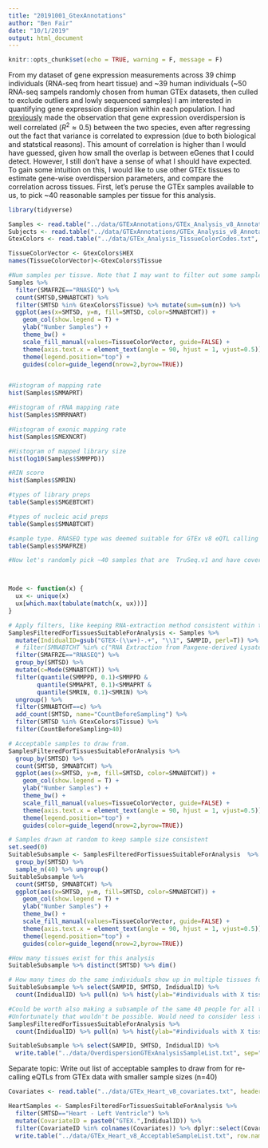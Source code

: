 ```yaml
---
title: "20191001_GtexAnnotations"
author: "Ben Fair"
date: "10/1/2019"
output: html_document
---
```


```r
knitr::opts_chunk$set(echo = TRUE, warning = F, message = F)
```

From my dataset of gene expression measurements across 39 chimp individuals (RNA-seq from heart tissue) and ~39 human individuals (~50 RNA-seq sampels randomly chosen from human GTEx datasets, then culled to exclude outliers and lowly sequenced samples) I am interested in quantifying gene expression dispersion within each population. I had [previously]() made the observation that gene expression overdispersion  is well correlated ($R^2\approx0.5$) between the two species, even after regressing out the fact that variance is correlated to expression (due to both biological and statstical reasons). This amount of correlation is higher than I would have guessed, given how small the overlap is between eGenes that I could detect. However, I still don't have a sense of what I should have expected. To gain some intuition on this, I would like to use other GTEx tissues to estimate gene-wise overdispersion parameters, and compare the correlation across tissues. First, let's peruse the GTEx samples available to us, to pick ~40 reasonable samples per tissue for this analysis.

```r
library(tidyverse)

Samples <- read.table("../data/GTExAnnotations/GTEx_Analysis_v8_Annotations_SampleAttributesDS.txt", header=T, sep='\t', quote="")
Subjects <- read.table("../data/GTExAnnotations/GTEx_Analysis_v8_Annotations_SubjectPhenotypesDS.txt", header=T, sep='\t')
GtexColors <- read.table("../data/GTEx_Analysis_TissueColorCodes.txt", sep='\t', header=T, stringsAsFactors = F) %>% mutate(HEX=paste0("#",Color.code))

TissueColorVector <- GtexColors$HEX
names(TissueColorVector)<-GtexColors$Tissue

#Num samples per tissue. Note that I may want to filter out some samples to draw from ones where experimental protocols (like RNA extraction method) were kept reasonably constant
Samples %>%
  filter(SMAFRZE=="RNASEQ") %>%
  count(SMTSD,SMNABTCHT) %>%
  filter(SMTSD %in% GtexColors$Tissue) %>% mutate(sum=sum(n)) %>%
  ggplot(aes(x=SMTSD, y=n, fill=SMTSD, color=SMNABTCHT)) +
    geom_col(show.legend = T) +
    ylab("Number Samples") +
    theme_bw() +
    scale_fill_manual(values=TissueColorVector, guide=FALSE) +
    theme(axis.text.x = element_text(angle = 90, hjust = 1, vjust=0.5)) +
    theme(legend.position="top") +
    guides(color=guide_legend(nrow=2,byrow=TRUE))


#Histogram of mapping rate
hist(Samples$SMMAPRT)

#Histogram of rRNA mapping rate
hist(Samples$SMRRNART)

#Histogram of exonic mapping rate
hist(Samples$SMEXNCRT)

#Histogram of mapped library size
hist(log10(Samples$SMMPPD))

#RIN score
hist(Samples$SMRIN)

#types of library preps
table(Samples$SMGEBTCHT)

#types of nucleic acid preps
table(Samples$SMNABTCHT)

#sample type. RNASEQ type was deemed suitable for GTEx v8 eQTL calling
table(Samples$SMAFRZE)

#Now let's randomly pick ~40 samples that are  TruSeq.v1 and have coverage comparable to my ChimpSamples (~70M mapped reads), and are similar in other metrics (RNA Extraction from Paxgene-derived Lysate Plate Based).



Mode <- function(x) {
  ux <- unique(x)
  ux[which.max(tabulate(match(x, ux)))]
}

# Apply filters, like keeping RNA-extraction method consistent within tissue, minimum mapping rate, etc.
SamplesFilteredForTissuesSuitableForAnalysis <- Samples %>%
  mutate(IndidualID=gsub("GTEX-(\\w+)-.+", "\\1", SAMPID, perl=T)) %>%
  # filter(SMNABTCHT %in% c("RNA Extraction from Paxgene-derived Lysate Plate Based")) %>%
  filter(SMAFRZE=="RNASEQ") %>%
  group_by(SMTSD) %>%
  mutate(c=Mode(SMNABTCHT)) %>%
  filter(quantile(SMMPPD, 0.1)<SMMPPD &
        quantile(SMMAPRT, 0.1)<SMMAPRT &
        quantile(SMRIN, 0.1)<SMRIN) %>%
  ungroup() %>%
  filter(SMNABTCHT==c) %>%
  add_count(SMTSD, name="CountBeforeSampling") %>%
  filter(SMTSD %in% GtexColors$Tissue) %>%
  filter(CountBeforeSampling>40)

# Acceptable samples to draw from.
SamplesFilteredForTissuesSuitableForAnalysis %>%
  group_by(SMTSD) %>%
  count(SMTSD, SMNABTCHT) %>%
  ggplot(aes(x=SMTSD, y=n, fill=SMTSD, color=SMNABTCHT)) +
    geom_col(show.legend = T) +
    ylab("Number Samples") +
    theme_bw() +
    scale_fill_manual(values=TissueColorVector, guide=FALSE) +
    theme(axis.text.x = element_text(angle = 90, hjust = 1, vjust=0.5)) +
    theme(legend.position="top") +
    guides(color=guide_legend(nrow=2,byrow=TRUE))

# Samples drawn at random to keep sample size consistent
set.seed(0)
SuitableSubsample <- SamplesFilteredForTissuesSuitableForAnalysis  %>%
  group_by(SMTSD) %>%
  sample_n(40) %>% ungroup()
SuitableSubsample %>%
  count(SMTSD, SMNABTCHT) %>%
  ggplot(aes(x=SMTSD, y=n, fill=SMTSD, color=SMNABTCHT)) +
    geom_col(show.legend = T) +
    ylab("Number Samples") +
    theme_bw() +
    scale_fill_manual(values=TissueColorVector, guide=FALSE) +
    theme(axis.text.x = element_text(angle = 90, hjust = 1, vjust=0.5)) +
    theme(legend.position="top") +
    guides(color=guide_legend(nrow=2,byrow=TRUE))

#How many tissues exist for this analysis
SuitableSubsample %>% distinct(SMTSD) %>% dim()

# How many times do the same individuals show up in multiple tissues for this subsample?
SuitableSubsample %>% select(SAMPID, SMTSD, IndidualID) %>%
  count(IndidualID) %>% pull(n) %>% hist(ylab="#individuals with X tissues in subsample")

#Could be worth also making a subsample of the same 40 people for all tissues.
#Unfortunately that wouldn't be possible. Would need to consider less tissues, or less individuals.
SamplesFilteredForTissuesSuitableForAnalysis %>%
  count(IndidualID) %>% pull(n) %>% hist(ylab="#individuals with X tissues in subsample")

SuitableSubsample %>% select(SAMPID, SMTSD, IndidualID) %>%
  write.table("../data/OverdispersionGTExAnalysisSampleList.txt", sep="\t", quote=F, row.names = F)
```


Separate topic:
Write out list of acceptable samples to draw from for re-calling eQTLs from GTEx data with smaller sample sizes (n=40)

```r
Covariates <- read.table("../data/GTEx_Heart_v8_covariates.txt", header=T)

HeartSamples <- SamplesFilteredForTissuesSuitableForAnalysis %>%
  filter(SMTSD=="Heart - Left Ventricle") %>%
  mutate(CovariateID = paste0("GTEX.",IndidualID)) %>% 
  filter(CovariateID %in% colnames(Covariates)) %>% dplyr::select(CovariateID) %>%
  write.table("../data/GTEx_Heart_v8_AcceptableSampleList.txt", row.names = F, col.names = F, quote=F)
  

```

